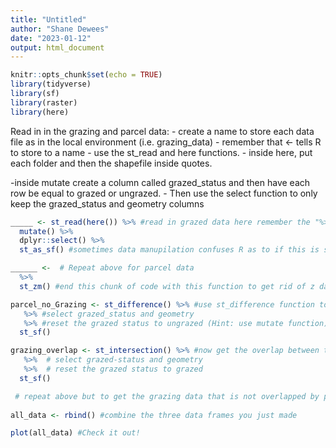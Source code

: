 ```yaml
---
title: "Untitled"
author: "Shane Dewees"
date: "2023-01-12"
output: html_document
---
```


```r
knitr::opts_chunk$set(echo = TRUE)
library(tidyverse)
library(sf)
library(raster)
library(here)
```

Read in in the grazing and parcel data:
 - create a name to store each data file as in the local environment (i.e. grazing_data)
 - remember that <- tells R to store to a name
 - use the st_read and here functions.
 - inside here, put each folder and then the shapefile inside quotes. 
 
 -inside mutate create a column called grazed_status and then have each row be equal to grazed or ungrazed. 
 - Then use the select function to only keep the grazed_status and geometry columns

```r
_____ <- st_read(here()) %>% #read in grazed data here remember the "%>%" tells R to run the next line of code applied to the line you just wrote. 
  mutate() %>% 
  dplyr::select() %>% 
  st_as_sf() #sometimes data manupilation confuses R as to if this is spatial data, so this function just reminds R we are still working with spatial data. 

______ <-  # Repeat above for parcel data
  %>% 
  st_zm() #end this chunk of code with this function to get rid of z data. 

parcel_no_Grazing <- st_difference() %>% #use st_difference function to get the parcel data that is not overlapped by the grazed data
   %>% #select grazed_status and geometry
   %>% #reset the grazed status to ungrazed (Hint: use mutate function)
  st_sf()

grazing_overlap <- st_intersection() %>% #now get the overlap between the two data frames
   %>%  # select grazed-status and geometry
   %>%  # reset the grazed status to grazed
  st_sf()

 # repeat above but to get the grazing data that is not overlapped by parcel data. 
  
all_data <- rbind() #combine the three data frames you just made

plot(all_data) #Check it out!
```


